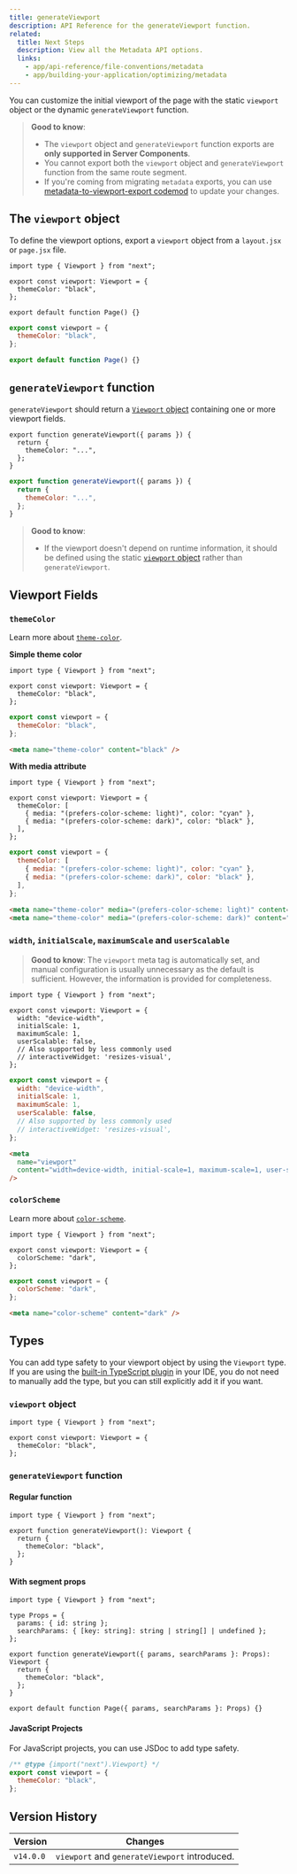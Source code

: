```yaml
---
title: generateViewport
description: API Reference for the generateViewport function.
related:
  title: Next Steps
  description: View all the Metadata API options.
  links:
    - app/api-reference/file-conventions/metadata
    - app/building-your-application/optimizing/metadata
---
```


You can customize the initial viewport of the page with the static `viewport` object or the dynamic `generateViewport` function.

> **Good to know**:
>
> - The `viewport` object and `generateViewport` function exports are **only supported in Server Components**.
> - You cannot export both the `viewport` object and `generateViewport` function from the same route segment.
> - If you're coming from migrating `metadata` exports, you can use [metadata-to-viewport-export codemod](/docs/content/app/building-your-application/upgrading/codemods#metadata-to-viewport-export) to update your changes.

## The `viewport` object

To define the viewport options, export a `viewport` object from a `layout.jsx` or `page.jsx` file.

```tsx filename="layout.tsx | page.tsx" switcher
import type { Viewport } from "next";

export const viewport: Viewport = {
  themeColor: "black",
};

export default function Page() {}
```

```jsx filename="layout.jsx | page.jsx" switcher
export const viewport = {
  themeColor: "black",
};

export default function Page() {}
```

## `generateViewport` function

`generateViewport` should return a [`Viewport` object](#viewport-fields) containing one or more viewport fields.

```tsx filename="layout.tsx | page.tsx" switcher
export function generateViewport({ params }) {
  return {
    themeColor: "...",
  };
}
```

```jsx filename="layout.js | page.js" switcher
export function generateViewport({ params }) {
  return {
    themeColor: "...",
  };
}
```

> **Good to know**:
>
> - If the viewport doesn't depend on runtime information, it should be defined using the static [`viewport` object](#the-viewport-object) rather than `generateViewport`.

## Viewport Fields

### `themeColor`

Learn more about [`theme-color`](https://developer.mozilla.org/docs/Web/HTML/Element/meta/name/theme-color).

**Simple theme color**

```tsx filename="layout.tsx | page.tsx" switcher
import type { Viewport } from "next";

export const viewport: Viewport = {
  themeColor: "black",
};
```

```jsx filename="layout.jsx | page.jsx" switcher
export const viewport = {
  themeColor: "black",
};
```

```html filename="<head> output" hideLineNumbers
<meta name="theme-color" content="black" />
```

**With media attribute**

```tsx filename="layout.tsx | page.tsx" switcher
import type { Viewport } from "next";

export const viewport: Viewport = {
  themeColor: [
    { media: "(prefers-color-scheme: light)", color: "cyan" },
    { media: "(prefers-color-scheme: dark)", color: "black" },
  ],
};
```

```jsx filename="layout.jsx | page.jsx" switcher
export const viewport = {
  themeColor: [
    { media: "(prefers-color-scheme: light)", color: "cyan" },
    { media: "(prefers-color-scheme: dark)", color: "black" },
  ],
};
```

```html filename="<head> output" hideLineNumbers
<meta name="theme-color" media="(prefers-color-scheme: light)" content="cyan" />
<meta name="theme-color" media="(prefers-color-scheme: dark)" content="black" />
```

### `width`, `initialScale`, `maximumScale` and `userScalable`

> **Good to know**: The `viewport` meta tag is automatically set, and manual configuration is usually unnecessary as the default is sufficient. However, the information is provided for completeness.

```tsx filename="layout.tsx | page.tsx" switcher
import type { Viewport } from "next";

export const viewport: Viewport = {
  width: "device-width",
  initialScale: 1,
  maximumScale: 1,
  userScalable: false,
  // Also supported by less commonly used
  // interactiveWidget: 'resizes-visual',
};
```

```jsx filename="layout.jsx | page.jsx" switcher
export const viewport = {
  width: "device-width",
  initialScale: 1,
  maximumScale: 1,
  userScalable: false,
  // Also supported by less commonly used
  // interactiveWidget: 'resizes-visual',
};
```

```html filename="<head> output" hideLineNumbers
<meta
  name="viewport"
  content="width=device-width, initial-scale=1, maximum-scale=1, user-scalable=no"
/>
```

### `colorScheme`

Learn more about [`color-scheme`](https://developer.mozilla.org/en-US/docs/Web/HTML/Element/meta/name#:~:text=color%2Dscheme%3A%20specifies,of%20the%20following%3A).

```tsx filename="layout.tsx | page.tsx" switcher
import type { Viewport } from "next";

export const viewport: Viewport = {
  colorScheme: "dark",
};
```

```jsx filename="layout.jsx | page.jsx" switcher
export const viewport = {
  colorScheme: "dark",
};
```

```html filename="<head> output" hideLineNumbers
<meta name="color-scheme" content="dark" />
```

## Types

You can add type safety to your viewport object by using the `Viewport` type. If you are using the [built-in TypeScript plugin](/docs/content/app/building-your-application/configuring/typescript) in your IDE, you do not need to manually add the type, but you can still explicitly add it if you want.

### `viewport` object

```tsx
import type { Viewport } from "next";

export const viewport: Viewport = {
  themeColor: "black",
};
```

### `generateViewport` function

#### Regular function

```tsx
import type { Viewport } from "next";

export function generateViewport(): Viewport {
  return {
    themeColor: "black",
  };
}
```

#### With segment props

```tsx
import type { Viewport } from "next";

type Props = {
  params: { id: string };
  searchParams: { [key: string]: string | string[] | undefined };
};

export function generateViewport({ params, searchParams }: Props): Viewport {
  return {
    themeColor: "black",
  };
}

export default function Page({ params, searchParams }: Props) {}
```

#### JavaScript Projects

For JavaScript projects, you can use JSDoc to add type safety.

```js
/** @type {import("next").Viewport} */
export const viewport = {
  themeColor: "black",
};
```

## Version History

| Version   | Changes                                       |
| --------- | --------------------------------------------- |
| `v14.0.0` | `viewport` and `generateViewport` introduced. |
